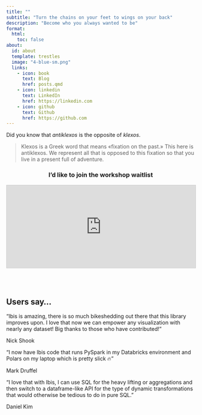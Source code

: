 ```yaml
---
title: "" 
subtitle: "Turn the chains on your feet to wings on your back"
description: "Become who you always wanted to be" 
format:
  html:
    toc: false
about:
  id: about
  template: trestles
  image: "4-blue-sm.png"
  links:
    - icon: book
      text: Blog
      href: posts.qmd
    - icon: linkedin
      text: LinkedIn
      href: https://linkedin.com
    - icon: github
      text: Github
      href: https://github.com
---
```


::: {#about}

Did you know that *antiklexos* is the opposite of *klexos*.

> Klexos is a Greek word that means «fixation on the past.»
> This here is antiklexos. We represent all that is opposed to this fixation so that you
> live in a present full of adventure.

<h3 style="text-align: center;">I'd like to join the workshop waitlist</h3>
<iframe
scrolling="no"
style="width:100%!important;height:220px;border:1px #ccc solid !important"
src="https://buttondown.email/antiklexos?as_embed=true"
title="antiKlexos iframe"  
></iframe><br /><br />
:::

::: {.text-center}
## Users say...
:::

::: {.index-grid}

::: {.index-g-col-4 .card .border-light .mb-3 .text-center}
::: {.card-body}
["Ibis is amazing, there is so much bikeshedding out there that this library
improves upon. I love that now we can empower any visualization with nearly
any dataset! Big thanks to those who have contributed!"]{.card-text}

[Nick Shook]{.blockquote-footer}
:::
:::

::: {.index-g-col-4 .card .border-light .mb-3 .text-center}
::: {.card-body}
"I now have Ibis code that runs PySpark in my Databricks environment and Polars
on my laptop which is pretty slick 🔥"

[Mark Druffel]{.blockquote-footer}
:::
:::

::: {.index-g-col-4 .card .border-light .mb-3 .text-center}
::: {.card-body}
"I love that with Ibis, I can use SQL for the heavy lifting or aggregations and
then switch to a dataframe-like API for the type of dynamic transformations that
would otherwise be tedious to do in pure SQL."

[Daniel Kim]{.blockquote-footer}
:::
:::

:::

